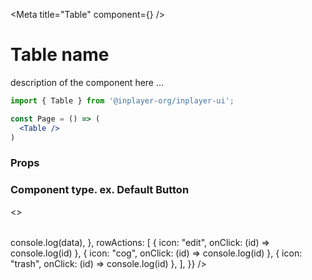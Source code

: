 
<Meta title="Table" component={<Table/>} />

# Table name

description of the component here ...

```jsx
import { Table } from '@inplayer-org/inplayer-ui';

const Page = () => (
  <Table />
)
```

### Props
<Props of={Table}/>

### Component type. ex. Default Button
<Preview withSource="open">
  <Story name="default">
    <>
        <Table
              columns={columns}
              data={data}
              options={{
                  rowSelection: {
                      active: true,
                      action: (data) => console.log(data),
                  },
                  rowActions: [
                      { icon: "edit", onClick: (id) => console.log(id) },
                      { icon: "cog", onClick: (id) => console.log(id) },
                      { icon: "trash", onClick: (id) => console.log(id) },
                  ],
              }}
          />
          <Pagination
              onPageChange={console.log}
              totalItems={50}
              startPage={4}
              numberOfPagesDisplayed={10}
              itemsPerPage={12}
          />
      </>
  </Story>
</Preview>

